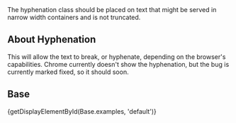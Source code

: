
<div className="doc lead">
  The hyphenation class should be placed on text that might be served in narrow width containers and is not truncated.
</div>

## About Hyphenation
This will allow the text to break, or hyphenate, depending on the browser's capabilities. Chrome currently doesn't show the hyphenation, but the bug is currently marked fixed, so it should soon.

## Base
<CodeView>
  {getDisplayElementById(Base.examples, 'default')}
</CodeView>
